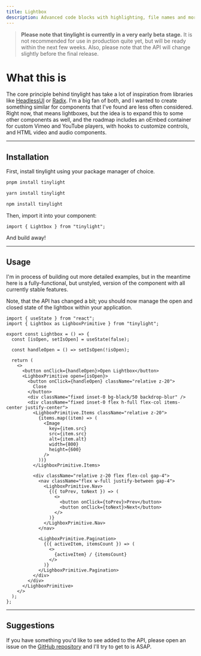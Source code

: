 ```yaml
---
title: Lightbox
description: Advanced code blocks with highlighting, file names and more.
---
```


> **Please note that tinylight is currently in a very early beta stage.** It is not recommended for use in production quite yet, but will be ready within the next few weeks. Also, please note that the API will change slightly before the final release.

# What this is

The core principle behind tinylight has take a lot of inspiration from libraries like [HeadlessUI](https://headlessui.com) or [Radix](https://radix-ui.com). I'm a big fan of both, and I wanted to create something similar for components that I've found are less often considered. Right now, that means lightboxes, but the idea is to expand this to some other components as well, and the roadmap includes an oEmbed container for custom Vimeo and YouTube players, with hooks to customize controls, and HTML video and audio components.

---

## Installation

First, install tinylight using your package manager of choice.

```bash title="pnpm (recommended)"
pnpm install tinylight
```

```bash title="yarn"
yarn install tinylight
```

```bash title="npm"
npm install tinylight
```

Then, import it into your component:

```tsx
import { Lightbox } from "tinylight";
```

And build away!

---

## Usage

I'm in process of building out more detailed examples, but in the meantime here is a fully-functional, but unstyled, version of the component with all currently stable features.

Note, that the API has changed a bit; you should now manage the open and closed state of the lightbox within your application.

```tsx title="Lightbox.tsx"
import { useState } from "react";
import { Lightbox as LighboxPrimitive } from "tinylight";

export const Lightbox = () => {
  const [isOpen, setIsOpen] = useState(false);

  const handleOpen = () => setIsOpen(!isOpen);

  return (
    <>
      <button onClick={handleOpen}>Open Lightbox</button>
      <LighboxPrimitive open={isOpen}>
        <button onClick={handleOpen} className="relative z-20">
          Close
        </button>
        <div className="fixed inset-0 bg-black/50 backdrop-blur" />
        <div className="fixed inset-0 flex h-full flex-col items-center justify-center">
          <LighboxPrimitive.Items className="relative z-20">
            {items.map((item) => (
              <Image
                key={item.src}
                src={item.src}
                alt={item.alt}
                width={800}
                height={600}
              />
            ))}
          </LighboxPrimitive.Items>

          <div className="relative z-20 flex flex-col gap-4">
            <nav className="flex w-full justify-between gap-4">
              <LighboxPrimitive.Nav>
                {({ toPrev, toNext }) => (
                  <>
                    <button onClick={toPrev}>Prev</button>
                    <button onClick={toNext}>Next</button>
                  </>
                )}
              </LighboxPrimitive.Nav>
            </nav>

            <LighboxPrimitive.Pagination>
              {({ activeItem, itemsCount }) => (
                <>
                  {activeItem} / {itemsCount}
                </>
              )}
            </LighboxPrimitive.Pagination>
          </div>
        </div>
      </LighboxPrimitive>
    </>
  );
};
```

---

## Suggestions

If you have something you'd like to see added to the API, please open an issue on the [GitHub repository](https://github.com/thejessewinton/tinylight) and I'll try to get to is ASAP.
